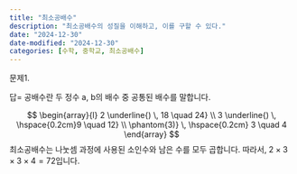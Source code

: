 ```yaml
---
title: "최소공배수"
description: "최소공배수의 성질을 이해하고, 이를 구할 수 있다."
date: "2024-12-30"
date-modified: "2024-12-30"
categories: [수학, 중학교, 최소공배수]
---
```


문제1.

::: {.callout-note title="공배수의 정의를 말하고 18과 24의 최소공배수를 구하시오." collapse="true" appearance="minimal"}

답= 공배수란 두 정수 a, b의 배수 중 공통된 배수를 말합니다.

$$
\begin{array}{l}
2 \underline{) \, 18 \quad 24} \\
3 \underline{) \, \hspace{0.2cm}9 \quad 12} \\
\phantom{3)} \, \hspace{0.2cm} 3 \quad 4
\end{array}
$$
최소공배수는 나눗셈 과정에 사용된 소인수와 남은 수를 모두 곱합니다.
따라서, $2 \times 3 \times 3 \times 4 = 72$입니다.
:::



